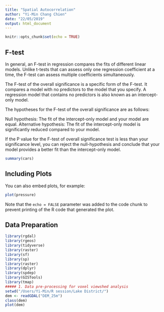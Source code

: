 ```yaml
---
title: "Spatial Autocorrelation"
author: "Yi-Min Chang Chien"
date: "22/05/2019"
output: html_document
---
```


```r
knitr::opts_chunk$set(echo = TRUE)
```

## F-test

In general, an F-test in regression compares the fits of different linear models. Unlike t-tests that can assess only one regression coefficient at a time, the F-test can assess multiple coefficients simultaneously.

The F-test of the overall significance is a specific form of the F-test. It compares a model with no predictors to the model that you specify. A regression model that contains no predictors is also known as an intercept-only model.

The hypotheses for the F-test of the overall significance are as follows:

Null hypothesis: The fit of the intercept-only model and your model are equal.
Alternative hypothesis: The fit of the intercept-only model is significantly reduced compared to your model.

If the P value for the F-test of overall significance test is less than your significance level, you can reject the null-hypothesis and conclude that your model provides a better fit than the intercept-only model.


```r
summary(cars)
```

## Including Plots

You can also embed plots, for example:

```r
plot(pressure)
```

Note that the `echo = FALSE` parameter was added to the code chunk to prevent printing of the R code that generated the plot.


## Data Preparation

```r
library(rgdal)
library(rgeos)
library(tidyverse)
library(raster)
library(sf)
library(sp)
library(raster)
library(dplyr)
library(spdep)
library(GISTools)
library(tmap)
##### 1. Data pre-processing for voxel viewshed analysis  
setwd("/Users/Yi-Min/R session/Lake District/")
dem <- readGDAL("DEM_25m")
class(dem)
plot(dem)
```

